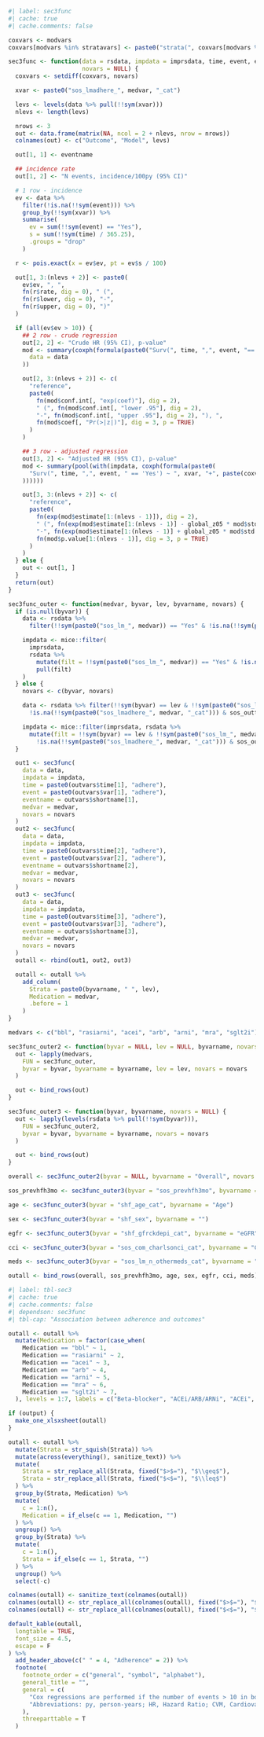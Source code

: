 ```r
#| label: sec3func
#| cache: true
#| cache.comments: false

coxvars <- modvars
coxvars[modvars %in% stratavars] <- paste0("strata(", coxvars[modvars %in% stratavars], ")")

sec3func <- function(data = rsdata, impdata = imprsdata, time, event, eventname, medvar,
                     novars = NULL) {
  coxvars <- setdiff(coxvars, novars)

  xvar <- paste0("sos_lmadhere_", medvar, "_cat")

  levs <- levels(data %>% pull(!!sym(xvar)))
  nlevs <- length(levs)

  nrows <- 3
  out <- data.frame(matrix(NA, ncol = 2 + nlevs, nrow = nrows))
  colnames(out) <- c("Outcome", "Model", levs)

  out[1, 1] <- eventname

  ## incidence rate
  out[1, 2] <- "N events, incidence/100py (95% CI)"

  # 1 row - incidence
  ev <- data %>%
    filter(!is.na(!!sym(event))) %>%
    group_by(!!sym(xvar)) %>%
    summarise(
      ev = sum(!!sym(event) == "Yes"),
      s = sum(!!sym(time) / 365.25),
      .groups = "drop"
    )

  r <- pois.exact(x = ev$ev, pt = ev$s / 100)

  out[1, 3:(nlevs + 2)] <- paste0(
    ev$ev, ", ",
    fn(r$rate, dig = 0), " (",
    fn(r$lower, dig = 0), "-",
    fn(r$upper, dig = 0), ")"
  )

  if (all(ev$ev > 10)) {
    ## 2 row - crude regression
    out[2, 2] <- "Crude HR (95% CI), p-value"
    mod <- summary(coxph(formula(paste0("Surv(", time, ",", event, "== 'Yes') ~ ", xvar)),
      data = data
    ))

    out[2, 3:(nlevs + 2)] <- c(
      "reference",
      paste0(
        fn(mod$conf.int[, "exp(coef)"], dig = 2),
        " (", fn(mod$conf.int[, "lower .95"], dig = 2),
        "-", fn(mod$conf.int[, "upper .95"], dig = 2), "), ",
        fn(mod$coef[, "Pr(>|z|)"], dig = 3, p = TRUE)
      )
    )

    ## 3 row - adjusted regression
    out[3, 2] <- "Adjusted HR (95% CI), p-value"
    mod <- summary(pool(with(impdata, coxph(formula(paste0(
      "Surv(", time, ",", event, " == 'Yes') ~ ", xvar, "+", paste(coxvars, collapse = " + ")
    ))))))

    out[3, 3:(nlevs + 2)] <- c(
      "reference",
      paste0(
        fn(exp(mod$estimate[1:(nlevs - 1)]), dig = 2),
        " (", fn(exp(mod$estimate[1:(nlevs - 1)] - global_z05 * mod$std.error[1:(nlevs - 1)]), dig = 2),
        "-", fn(exp(mod$estimate[1:(nlevs - 1)] + global_z05 * mod$std.error[1:(nlevs - 1)]), dig = 2), "), ",
        fn(mod$p.value[1:(nlevs - 1)], dig = 3, p = TRUE)
      )
    )
  } else {
    out <- out[1, ]
  }
  return(out)
}

sec3func_outer <- function(medvar, byvar, lev, byvarname, novars) {
  if (is.null(byvar)) {
    data <- rsdata %>%
      filter(!!sym(paste0("sos_lm_", medvar)) == "Yes" & !is.na(!!sym(paste0("sos_lmadhere_", medvar, "_cat"))) & sos_outtime_death >= 365)

    impdata <- mice::filter(
      imprsdata,
      rsdata %>%
        mutate(filt = !!sym(paste0("sos_lm_", medvar)) == "Yes" & !is.na(!!sym(paste0("sos_lmadhere_", medvar, "_cat"))) & sos_outtime_death >= 365) %>%
        pull(filt)
    )
  } else {
    novars <- c(byvar, novars)

    data <- rsdata %>% filter(!!sym(byvar) == lev & !!sym(paste0("sos_lm_", medvar)) == "Yes" &
      !is.na(!!sym(paste0("sos_lmadhere_", medvar, "_cat"))) & sos_outtime_death >= 365)

    impdata <- mice::filter(imprsdata, rsdata %>%
      mutate(filt = !!sym(byvar) == lev & !!sym(paste0("sos_lm_", medvar)) == "Yes" &
        !is.na(!!sym(paste0("sos_lmadhere_", medvar, "_cat"))) & sos_outtime_death >= 365) %>% pull(filt))
  }

  out1 <- sec3func(
    data = data,
    impdata = impdata,
    time = paste0(outvars$time[1], "adhere"),
    event = paste0(outvars$var[1], "adhere"),
    eventname = outvars$shortname[1],
    medvar = medvar,
    novars = novars
  )
  out2 <- sec3func(
    data = data,
    impdata = impdata,
    time = paste0(outvars$time[2], "adhere"),
    event = paste0(outvars$var[2], "adhere"),
    eventname = outvars$shortname[2],
    medvar = medvar,
    novars = novars
  )
  out3 <- sec3func(
    data = data,
    impdata = impdata,
    time = paste0(outvars$time[3], "adhere"),
    event = paste0(outvars$var[3], "adhere"),
    eventname = outvars$shortname[3],
    medvar = medvar,
    novars = novars
  )
  outall <- rbind(out1, out2, out3)

  outall <- outall %>%
    add_column(
      Strata = paste0(byvarname, " ", lev),
      Medication = medvar,
      .before = 1
    )
}

medvars <- c("bbl", "rasiarni", "acei", "arb", "arni", "mra", "sglt2i")

sec3func_outer2 <- function(byvar = NULL, lev = NULL, byvarname, novars = NULL) {
  out <- lapply(medvars,
    FUN = sec3func_outer,
    byvar = byvar, byvarname = byvarname, lev = lev, novars = novars
  )

  out <- bind_rows(out)
}

sec3func_outer3 <- function(byvar, byvarname, novars = NULL) {
  out <- lapply(levels(rsdata %>% pull(!!sym(byvar))),
    FUN = sec3func_outer2,
    byvar = byvar, byvarname = byvarname, novars = novars
  )

  out <- bind_rows(out)
}

overall <- sec3func_outer2(byvar = NULL, byvarname = "Overall", novars = NULL)

sos_prevhfh3mo <- sec3func_outer3(byvar = "sos_prevhfh3mo", byvarname = "HFH within 3 months")

age <- sec3func_outer3(byvar = "shf_age_cat", byvarname = "Age")

sex <- sec3func_outer3(byvar = "shf_sex", byvarname = "")

egfr <- sec3func_outer3(byvar = "shf_gfrckdepi_cat", byvarname = "eGFR")

cci <- sec3func_outer3(byvar = "sos_com_charlsonci_cat", byvarname = "Charlson Comorbidity Index")

meds <- sec3func_outer3(byvar = "sos_lm_n_othermeds_cat", byvarname = "Other medications")

outall <- bind_rows(overall, sos_prevhfh3mo, age, sex, egfr, cci, meds)
```

```r
#| label: tbl-sec3
#| cache: true
#| cache.comments: false
#| dependson: sec3func
#| tbl-cap: "Association between adherence and outcomes"

outall <- outall %>%
  mutate(Medication = factor(case_when(
    Medication == "bbl" ~ 1,
    Medication == "rasiarni" ~ 2,
    Medication == "acei" ~ 3,
    Medication == "arb" ~ 4,
    Medication == "arni" ~ 5,
    Medication == "mra" ~ 6,
    Medication == "sglt2i" ~ 7,
  ), levels = 1:7, labels = c("Beta-blocker", "ACEi/ARB/ARNi", "ACEi", "ARB", "ARNi", "MRA", "SGLT2i")))

if (output) {
  make_one_xlsxsheet(outall)
}

outall <- outall %>%
  mutate(Strata = str_squish(Strata)) %>%
  mutate(across(everything(), sanitize_text)) %>%
  mutate(
    Strata = str_replace_all(Strata, fixed("$>$="), "$\\geq$"),
    Strata = str_replace_all(Strata, fixed("$<$="), "$\\leq$")
  ) %>%
  group_by(Strata, Medication) %>%
  mutate(
    c = 1:n(),
    Medication = if_else(c == 1, Medication, "")
  ) %>%
  ungroup() %>%
  group_by(Strata) %>%
  mutate(
    c = 1:n(),
    Strata = if_else(c == 1, Strata, "")
  ) %>%
  ungroup() %>%
  select(-c)

colnames(outall) <- sanitize_text(colnames(outall))
colnames(outall) <- str_replace_all(colnames(outall), fixed("$>$="), "$\\geq$")
colnames(outall) <- str_replace_all(colnames(outall), fixed("$<$="), "$\\leq$")

default_kable(outall,
  longtable = TRUE,
  font_size = 4.5,
  escape = F
) %>%
  add_header_above(c(" " = 4, "Adherence" = 2)) %>%
  footnote(
    footnote_order = c("general", "symbol", "alphabet"),
    general_title = "",
    general = c(
      "Cox regressions are performed if the number of events > 10 in both groups.",
      "Abbreviations: py, person-years; HR, Hazard Ratio; CVM, Cardiovascular mortality; HFH, Heart failure hospitalisation"
    ),
    threeparttable = T
  )
```
